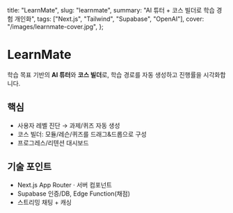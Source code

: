   title: "LearnMate",
  slug: "learnmate",
  summary: "AI 튜터 + 코스 빌더로 학습 경험 개인화",
  tags: ["Next.js", "Tailwind", "Supabase", "OpenAI"],
  cover: "/images/learnmate-cover.jpg",
};

# LearnMate

학습 목표 기반의 **AI 튜터**와 **코스 빌더**로, 학습 경로를 자동 생성하고 진행률을 시각화합니다.

## 핵심

- 사용자 레벨 진단 → 과제/퀴즈 자동 생성
- 코스 빌더: 모듈/레슨/퀴즈를 드래그&드롭으로 구성
- 프로그레스/리텐션 대시보드

## 기술 포인트

- Next.js App Router · 서버 컴포넌트
- Supabase 인증/DB, Edge Function(채점)
- 스트리밍 채팅 + 캐싱
